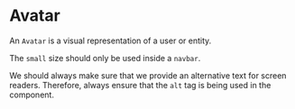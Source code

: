 
<Meta
  title="Configure"
/>

# Avatar

An `Avatar` is a visual representation of a user or entity.

The `small` size should only be used inside a `navbar`.

We should always make sure that we provide an alternative text for screen readers. Therefore, always ensure that the `alt` tag is being used in the component.

